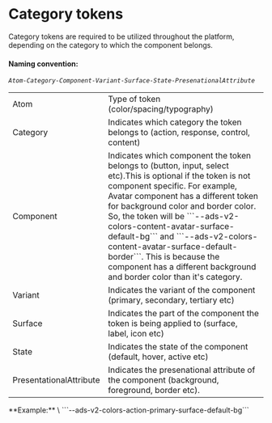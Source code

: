 
<Meta title="Docs/Category Token/Introduction" name="Introduction" />

# Category tokens

Category tokens are required to be utilized throughout the platform, depending on the category to which the component belongs.
<br />

#### Naming convention:

*```Atom-Category-Component-Variant-Surface-State-PresenationalAttribute```*

<table>
  <tr>
    <td>Atom</td>
    <td>Type of token (color/spacing/typography)</td>
  </tr>
  <tr>
    <td>Category</td>
    <td>Indicates which category the token belongs to (action, response, control, content)</td>
  </tr>
  <tr>
    <td>Component</td>
    <td>Indicates which component the token belongs to (button, input, select etc).This is optional if the token is not component specific. For example, Avatar component has a different token for background color and border color. So, the token will be ```--ads-v2-colors-content-avatar-surface-default-bg``` and ```--ads-v2-colors-content-avatar-surface-default-border```. This is because the component has a different background and border color than it's category.</td>
  </tr>
  <tr>
    <td>Variant</td>
    <td>Indicates the variant of the component (primary, secondary, tertiary etc)</td>
  </tr>
  <tr>
    <td>Surface</td>
    <td>Indicates the part of the component the token is being applied to (surface, label, icon etc)</td>
  </tr>
  <tr>
    <td>State</td>
    <td>Indicates the state of the component (default, hover, active etc)</td>
  </tr>
  <tr>
    <td>PresentationalAttribute</td>
    <td>Indicates the presenational attribute of the component (background, foreground, border etc).</td>
  </tr>
</table>
**Example:**
\
```--ads-v2-colors-action-primary-surface-default-bg```
<br />
